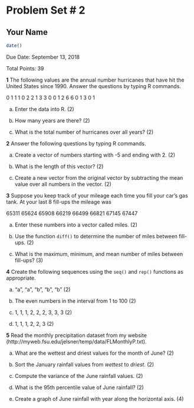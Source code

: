 Problem Set # 2
===============

Your Name
---------

```r
date()
```

Due Date: September 13, 2018

Total Points: 39

**1** The following values are the annual number hurricanes that have hit the United States since 1990. Answer the questions by typing R commands.

0 1 1 1 0 2 2 1 3 3 0 0 1 2 6 6 0 1 3 0 1

a. Enter the data into R. (2)

b. How many years are there? (2)

c. What is the total number of hurricanes over all years? (2)

**2** Answer the following questions by typing R commands.

a. Create a vector of numbers starting with -5 and ending with 2. (2)

b. What is the length of this vector? (2)

c. Create a new vector from the original vector by subtracting the mean value over all numbers in the vector. (2)

**3** Suppose you keep track of your mileage each time you fill your car's gas tank. At your last 8 fill-ups the mileage was

65311 65624 65908 66219 66499 66821 67145 67447

a. Enter these numbers into a vector called  miles. (2)

b. Use the function `diff()` to determine the number of miles between fill-ups. (2)

c. What is the maximum, minimum, and mean number of miles between fill-ups?  (3)

**4** Create the following sequences using the `seq()` and `rep()` functions as appropriate.

a.  "a", "a", "b", "b", "b" (2)

b.  The even numbers in the interval from 1 to 100 (2)

c.  1, 1, 1, 2, 2, 2, 3, 3, 3  (2)

d.  1, 1, 1, 2, 2, 3  (2)


**5** Read the monthly precipitation dataset from my website (http://myweb.fsu.edu/jelsner/temp/data/FLMonthlyP.txt).

a. What are the wettest and driest values for the month of June? (2)

b. Sort the January rainfall values from *wettest* to *driest*. (2)

c. Compute the variance of the June rainfall values. (2)

d. What is the 95th percentile value of June rainfall? (2)

e. Create a graph of June rainfall with year along the horizontal axis. (4)
